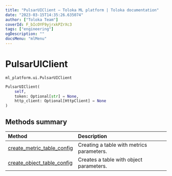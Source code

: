```yaml
---
title: "PulsarUIClient — Toloka ML platform | Toloka documentation"
date: "2023-03-15T14:35:26.635074"
author: ["Toloka Team"]
coverId: F_bIcOYF9yjrxkPZrXc3
tags: ["engineering"]
ogDescription: ""
docsMenu: "mlMenu"
---
```


# PulsarUIClient

`ml_platform.ui.PulsarUIClient`

```python
PulsarUIClient(
    self,
    token: Optional[str] = None,
    http_client: Optional[HttpClient] = None
)
```

## Methods summary

| Method | Description |
| :------| :-----------|
[create_metric_table_config](/docs/toloka-ml/reference/ml_platform.ui.PulsarUIClient.create_metric_table_config)| Creating a table with metrics parameters.
[create_object_table_config](/docs/toloka-ml/reference/ml_platform.ui.PulsarUIClient.create_object_table_config)| Creates a table with object parameters.